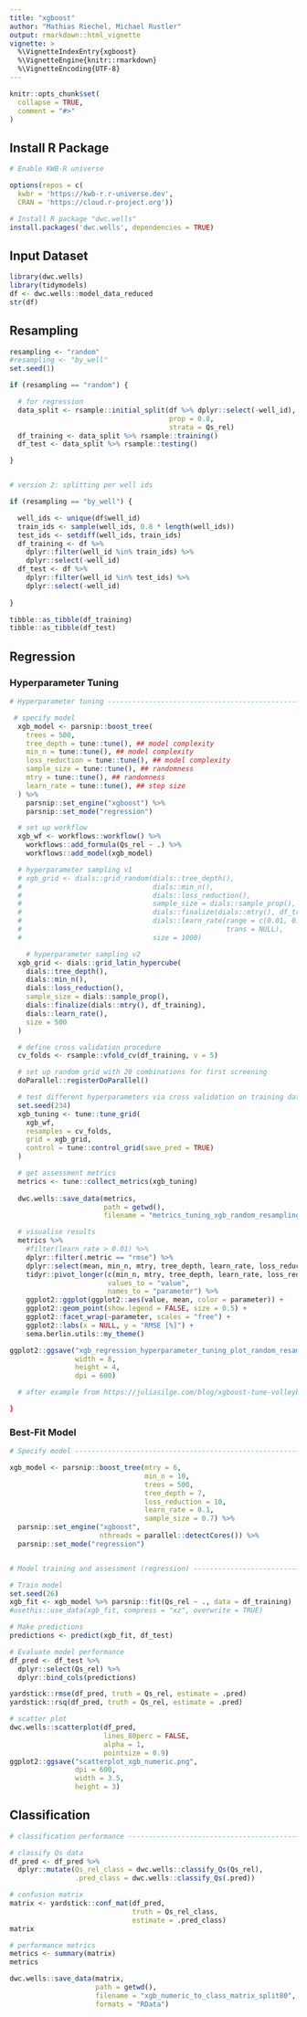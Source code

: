 ```yaml
---
title: "xgboost"
author: "Mathias Riechel, Michael Rustler"
output: rmarkdown::html_vignette
vignette: >
  %\VignetteIndexEntry{xgboost}
  %\VignetteEngine{knitr::rmarkdown}
  %\VignetteEncoding{UTF-8}
---
```


```r
knitr::opts_chunk$set(
  collapse = TRUE,
  comment = "#>"
)
```

## Install R Package

```r
# Enable KWB-R universe

options(repos = c(
  kwbr = 'https://kwb-r.r-universe.dev',
  CRAN = 'https://cloud.r-project.org'))

# Install R package "dwc.wells"
install.packages('dwc.wells', dependencies = TRUE)
```

## Input Dataset

```r
library(dwc.wells)
library(tidymodels)
df <- dwc.wells::model_data_reduced
str(df)

```

## Resampling

```r

resampling <- "random"
#resampling <- "by_well"
set.seed(1)

if (resampling == "random") {

  # for regression
  data_split <- rsample::initial_split(df %>% dplyr::select(-well_id),
                                       prop = 0.8,
                                       strata = Qs_rel)
  df_training <- data_split %>% rsample::training()
  df_test <- data_split %>% rsample::testing()

}


# version 2: splitting per well ids

if (resampling == "by_well") {

  well_ids <- unique(df$well_id)
  train_ids <- sample(well_ids, 0.8 * length(well_ids))
  test_ids <- setdiff(well_ids, train_ids)
  df_training <- df %>%
    dplyr::filter(well_id %in% train_ids) %>%
    dplyr::select(-well_id)
  df_test <- df %>%
    dplyr::filter(well_id %in% test_ids) %>%
    dplyr::select(-well_id)
  
}

tibble::as_tibble(df_training)
tibble::as_tibble(df_test)

```

## Regression

### Hyperparameter Tuning

```r
# Hyperparameter tuning --------------------------------------------------------

 # specify model
  xgb_model <- parsnip::boost_tree(
    trees = 500,
    tree_depth = tune::tune(), ## model complexity
    min_n = tune::tune(), ## model complexity
    loss_reduction = tune::tune(), ## model complexity
    sample_size = tune::tune(), ## randomness
    mtry = tune::tune(), ## randomness
    learn_rate = tune::tune(), ## step size
  ) %>%
    parsnip::set_engine("xgboost") %>%
    parsnip::set_mode("regression")

  # set up workflow
  xgb_wf <- workflows::workflow() %>%
    workflows::add_formula(Qs_rel ~ .) %>%
    workflows::add_model(xgb_model)

  # hyperparameter sampling v1
  # xgb_grid <- dials::grid_random(dials::tree_depth(),
  #                                dials::min_n(),
  #                                dials::loss_reduction(),
  #                                sample_size = dials::sample_prop(),
  #                                dials::finalize(dials::mtry(), df_training),
  #                                dials::learn_rate(range = c(0.01, 0.1), 
  #                                                  trans = NULL),
  #                                size = 1000)

    # hyperparameter sampling v2
  xgb_grid <- dials::grid_latin_hypercube(
    dials::tree_depth(),
    dials::min_n(),
    dials::loss_reduction(),
    sample_size = dials::sample_prop(),
    dials::finalize(dials::mtry(), df_training),
    dials::learn_rate(),
    size = 500
  )

  # define cross validation procedure
  cv_folds <- rsample::vfold_cv(df_training, v = 5)

  # set up random grid with 20 combinations for first screening
  doParallel::registerDoParallel()

  # test different hyperparameters via cross validation on training data
  set.seed(234)
  xgb_tuning <- tune::tune_grid(
    xgb_wf,
    resamples = cv_folds,
    grid = xgb_grid,
    control = tune::control_grid(save_pred = TRUE)
  )

  # get assessment metrics
  metrics <- tune::collect_metrics(xgb_tuning)
  
  dwc.wells::save_data(metrics, 
                       path = getwd(), 
                       filename = "metrics_tuning_xgb_random_resampling")

  # visualise results
  metrics %>%
    #filter(learn_rate > 0.01) %>%
    dplyr::filter(.metric == "rmse") %>%
    dplyr::select(mean, min_n, mtry, tree_depth, learn_rate, loss_reduction, sample_size) %>%
    tidyr::pivot_longer(c(min_n, mtry, tree_depth, learn_rate, loss_reduction, sample_size),
                        values_to = "value",
                        names_to = "parameter") %>%
    ggplot2::ggplot(ggplot2::aes(value, mean, color = parameter)) +
    ggplot2::geom_point(show.legend = FALSE, size = 0.5) +
    ggplot2::facet_wrap(~parameter, scales = "free") +
    ggplot2::labs(x = NULL, y = "RMSE [%]") +
    sema.berlin.utils::my_theme()

ggplot2::ggsave("xgb_regression_hyperparameter_tuning_plot_random_resampling_1000_v2.png", 
                width = 8, 
                height = 4, 
                dpi = 600)

  # after example from https://juliasilge.com/blog/xgboost-tune-volleyball/

}
```

### Best-Fit Model 

```r
# Specify model ----------------------------------------------------------------

xgb_model <- parsnip::boost_tree(mtry = 6,
                                 min_n = 10,
                                 trees = 500,
                                 tree_depth = 7,
                                 loss_reduction = 10,
                                 learn_rate = 0.1,
                                 sample_size = 0.7) %>%
  parsnip::set_engine("xgboost", 
                      nthreads = parallel::detectCores()) %>%
  parsnip::set_mode("regression")


# Model training and assessment (regression) -----------------------------------

# Train model
set.seed(26)
xgb_fit <- xgb_model %>% parsnip::fit(Qs_rel ~ ., data = df_training)
#usethis::use_data(xgb_fit, compress = "xz", overwrite = TRUE)

# Make predictions
predictions <- predict(xgb_fit, df_test)

# Evaluate model performance
df_pred <- df_test %>% 
  dplyr::select(Qs_rel) %>% 
  dplyr::bind_cols(predictions)

yardstick::rmse(df_pred, truth = Qs_rel, estimate = .pred)
yardstick::rsq(df_pred, truth = Qs_rel, estimate = .pred)

# scatter plot
dwc.wells::scatterplot(df_pred, 
                       lines_80perc = FALSE, 
                       alpha = 1, 
                       pointsize = 0.9)
ggplot2::ggsave("scatterplot_xgb_numeric.png",
                dpi = 600,
                width = 3.5,
                height = 3)
```

## Classification

```r
# classification performance ---------------------------------------------------

# classify Qs data
df_pred <- df_pred %>%
  dplyr::mutate(Qs_rel_class = dwc.wells::classify_Qs(Qs_rel),
                .pred_class = dwc.wells::classify_Qs(.pred))

# confusion matrix
matrix <- yardstick::conf_mat(df_pred, 
                              truth = Qs_rel_class, 
                              estimate = .pred_class)
matrix 

# performance metrics
metrics <- summary(matrix)
metrics

dwc.wells::save_data(matrix, 
                     path = getwd(), 
                     filename = "xgb_numeric_to_class_matrix_split80",
                     formats = "RData")

```
